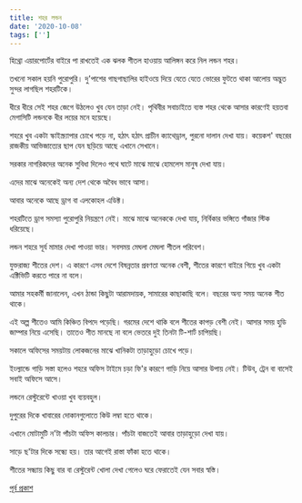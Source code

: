 ```yaml
---
title: শহর লন্ডন
date: '2020-10-08'
tags: ['']
---
```


হিথ্রো এয়ারপোর্টের বাইরে পা রাখতেই এক ঝলক শীতল হাওয়ায় আলিঙ্গন করে নিল লন্ডন শহর। 

তখনো সকাল হয়নি পুরোপুরি। দু'পাশের গাছগাছালির হাইওয়ে দিয়ে যেতে যেতে ভোরের ফুটতে থাকা আলোয় অদ্ভুত সুন্দর লাগছিল শহরটিকে।

ধীরে ধীরে সেই শহর জেগে উঠলেও খুব যেন তাড়া নেই। পৃথিবীর সবাচাইতে ব্যস্ত শহর থেকে আসার কারণেই হয়তবা মেগাসিটি লন্ডনকে ধীর লয়ের মনে হয়েছে।

শহরে খুব একটা স্কাইস্ক্র‍্যাপার চোখে পড়ে না, হঠাৎ হঠাৎ প্রাচীন ক্যাথেড্রাল, পুরনো দালান দেখা যায়। কয়েকশ' বছরের রাজকীয় আভিজাত্যের ছাপ যেন ছড়িয়ে আছে এখানে সেখানে।

সরকার নাগরিকদের অনেক সুবিধা দিলেও পথে ঘাটে মাঝে মাঝে হোমলেস মানুষ দেখা যায়।

এদের মাঝে অনেকেই অন্য দেশ থেকে অবৈধ ভাবে আসা।

আবার অনেকে আছে ড্রাগ বা এলকোহল এডিক্ট। 

শহরটিতে ড্রাগ সমস্যা পুরোপুরি নিয়ন্ত্রণে নেই। মাঝে মাঝে অনেককে দেখা যায়, নির্বিকার ভঙ্গিতে গাঁজার স্টিক ধরিয়েছে।

লন্ডন শহরে সূর্য মামার দেখা পাওয়া ভার। সবসময় মেঘলা মেঘলা শীতল পরিবেশ।

যুক্তরাজ্য শীতের দেশ। এ কারণে এসব দেশে বিষন্নতার প্রবণতা অনেক বেশী, শীতের কারণে বাইরে গিয়ে খুব একটা এক্টিভিটি করতে পারে না বলে।

আমার সহকর্মী জানালেন, এখন ঠান্ডা কিছুটা আরামদায়ক, সামারের কাছাকাছি বলে। বছরের অন্য সময় অনেক শীত থাকে। 

এই অল্প শীতেও আমি কিঞ্চিত বিপদে পড়েছি। গরমের দেশে থাকি বলে শীতের কাপড় বেশী নেই। আসার সময় হুডি জাম্পার নিয়ে এসেছি। তাতেও শীত মানছে না বলে ভেতরে দুই তিনটা টি-শার্ট চাপিয়ছি।

সকালে অফিসের সময়টায় লোকজনের মাঝে খানিকটা তাড়াহুড়ো চোখে পড়ে।

ইংল্যান্ডে গাড়ি সস্তা হলেও শহরে অফিস টাইমে চড়া ফি'র কারণে গাড়ি নিয়ে আসার উপায় নেই। টিউব, ট্রেন বা বাসেই সবাই অফিসে আসে।

লন্ডনে রেস্টুরেন্টে খাওয়া খুব ব্যয়বহুল। 

দুপুরের দিকে খাবারের দোকানগুলোতে কিউ লম্বা হতে থাকে।

এখানে মোটামুটি ন'টা পাঁচটা অফিস কালচার। পাঁচটা বাজতেই আবার তাড়াহুড়ো দেখা যায়। 

সাড়ে ছ'টার দিকে সন্ধ্যে হয়। তার আগেই রাস্তা ফাঁকা হতে থাকে।

শীতের সন্ধ্যায় কিছু বার বা রেস্টুরেন্ট খোলা দেখা গেলেও ঘরে ফেরাতেই যেন সবার স্বস্তি।

[পূর্ব প্রকাশ](https://www.facebook.com/ashraful.alam/posts/10156221764350583)